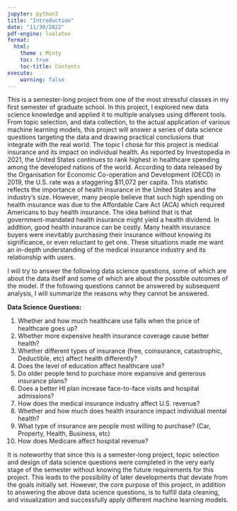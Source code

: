 ```yaml
---
jupyter: python3
title: "Introduction"
date: "11/30/2022"
pdf-engine: lualatex
format:
  html:
    theme : Minty
    toc: true
    toc-title: Contents
execute:
    warning: false
---
```


This is a semester-long project from one of the most stressful classes in my first semester of graduate school. In this project, I explored new data science knowledge and applied it to multiple analyses using different tools. From topic selection, and data collection, to the actual application of various machine learning models, this project will answer a series of data science questions targeting the data and drawing practical conclusions that integrate with the real world.
The topic I chose for this project is medical insurance and its impact on individual health. As reported by Investopedia in 2021, the United States continues to rank highest in healthcare spending among the developed nations of the world. According to data released by the Organisation for Economic Co-operation and Development (OECD) in 2019, the U.S. rate was a staggering $11,072 per capita. This statistic reflects the importance of health insurance in the United States and the industry’s size. However, many people believe that such high spending on health insurance was due to the Affordable Care Act (ACA) which required Americans to buy health insurance. The idea behind that is that government-mandated health insurance might yield a health dividend. In addition, good health insurance can be costly. Many health insurance buyers were inevitably purchasing their insurance without knowing its significance, or even reluctant to get one. These situations made me want an in-depth understanding of the medical insurance industry and its relationship with users.
 
I will try to answer the following data science questions, some of which are about the data itself and some of which are about the possible outcomes of the model. If the following questions cannot be answered by subsequent analysis, I will summarize the reasons why they cannot be answered.
 
**Data Science Questions:**
 
1. Whether and how much healthcare use falls when the price of healthcare goes up?
2. Whether more expensive health insurance coverage cause better health?
3. Whether different types of insurance (free, coinsurance, catastrophic, Deductible, etc) affect health differently?
4. Does the level of education affect healthcare use?
5. Do older people tend to purchase more expansive and generous insurance plans?
6. Does a better HI plan increase face-to-face visits and hospital admissions?
7. How does the medical insurance industry affect U.S. revenue?
8. Whether and how much does health insurance impact individual mental health?
9. What type of insurance are people most willing to purchase? (Car, Property, Health, Business, etc)
10. How does Medicare affect hospital revenue?
 
It is noteworthy that since this is a semester-long project, topic selection and design of data science questions were completed in the very early stage of the semester without knowing the future requirements for this project. This leads to the possibility of later developments that deviate from the goals initially set. However, the core purpose of this project, in addition to answering the above data science questions, is to fulfill data cleaning, and visualization and successfully apply different machine learning models.
